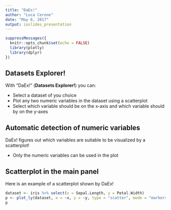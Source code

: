 ```yaml
---
title: "DaEx!"
author: "Luca Cerone"
date: "May 6, 2017"
output: ioslides_presentation
---
```


```r
suppressMessages({
  knitr::opts_chunk$set(echo = FALSE)
  library(plotly)
  library(dplyr)
})
```

## Datasets Explorer!

With "DaEx!" (**Datasets Explorer!**) you can:

- Select a dataset of you choice
- Plot any two numeric variables in the dataset using a scatterplot
- Select which variable should be on the x-axis and which variable should by on the y-axes

## Automatic detection of numeric variables

DaEx! figures out which variables are suitable to be visualized by a scatterplot!

- Only the numeric variables can be used in the plot


## Scatterplot in the main panel

Here is an example of a scatterplot shown by DaEx!

```r
dataset <- iris %>% select(x = Sepal.Length, y = Petal.Width)
p <- plot_ly(dataset, x = ~x, y = ~y, type = "scatter", mode = "markers")
p
```

